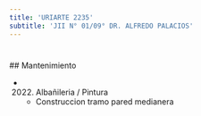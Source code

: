 ```yaml
---
title: 'URIARTE 2235'
subtitle: 'JII N° 01/09° DR. ALFREDO PALACIOS'
---
```


#


 ## Mantenimiento

*  (2022) Albañileria / Pintura 
    + Construccion tramo pared medianera



